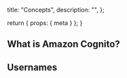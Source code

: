   title: "Concepts",
  description: "",
};

  return {
    props: {
      meta
    }
  };
}

## What is Amazon Cognito?

## Usernames

